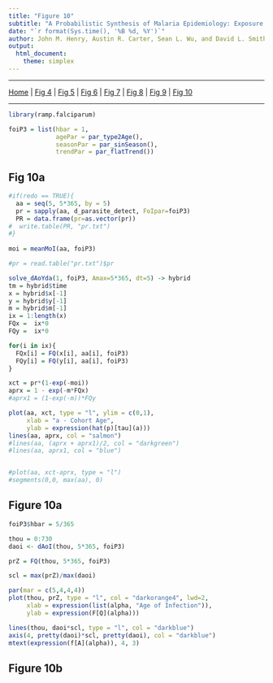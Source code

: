 ```yaml
---
title: "Figure 10"
subtitle: "A Probabilistic Synthesis of Malaria Epidemiology: Exposure, Infection, Parasite Densities, and Detection"
date: "`r format(Sys.time(), '%B %d, %Y')`"
author: John M. Henry, Austin R. Carter, Sean L. Wu, and David L. Smith
output:
  html_document: 
    theme: simplex
---
```


***

[Home](Memory.html) | 
[Fig 4](Figure4.html) |
[Fig 5](Figure5.html) |
[Fig 6](Figure6.html) |
[Fig 7](Figure7.html) |
[Fig 8](Figure8.html) |
[Fig 9](Figure9.html) | 
[Fig 10](Figure10.html)

*** 

```r
library(ramp.falciparum)
```

```r
foiP3 = list(hbar = 1, 
             agePar = par_type2Age(), 
             seasonPar = par_sinSeason(), 
             trendPar = par_flatTrend())
```

## Fig 10a

```r
#if(redo == TRUE){
  aa = seq(5, 5*365, by = 5)
  pr = sapply(aa, d_parasite_detect, FoIpar=foiP3)
  PR = data.frame(pr=as.vector(pr))
#  write.table(PR, "pr.txt") 
#}
  
moi = meanMoI(aa, foiP3)

#pr = read.table("pr.txt")$pr

solve_dAoYda(1, foiP3, Amax=5*365, dt=5) -> hybrid
tm = hybrid$time
x = hybrid$x[-1]
y = hybrid$y[-1]
m = hybrid$m[-1]
ix = 1:length(x)
FQx =  ix*0
FQy =  ix*0

for(i in ix){
  FQx[i] = FQ(x[i], aa[i], foiP3)
  FQy[i] = FQ(y[i], aa[i], foiP3)
}

xct = pr*(1-exp(-moi)) 
aprx = 1 - exp(-m*FQx)
#aprx1 = (1-exp(-m))*FQy

plot(aa, xct, type = "l", ylim = c(0,1),
     xlab = "a - Cohort Age",
     ylab = expression(hat(p)[tau](a)))
lines(aa, aprx, col = "salmon")
#lines(aa, (aprx + aprx1)/2, col = "darkgreen")
#lines(aa, aprx1, col = "blue")


#plot(aa, xct-aprx, type = "l")
#segments(0,0, max(aa), 0)

```

## Figure 10a

```r
foiP3$hbar = 5/365

thou = 0:730
daoi <- dAoI(thou, 5*365, foiP3)

prZ = FQ(thou, 5*365, foiP3)

scl = max(prZ)/max(daoi)

par(mar = c(5,4,4,4))
plot(thou, prZ, type = "l", col = "darkorange4", lwd=2,
     xlab = expression(list(alpha, "Age of Infection")), 
     ylab = expression(F[Q](alpha)))

lines(thou, daoi*scl, type = "l", col = "darkblue") 
axis(4, pretty(daoi)*scl, pretty(daoi), col = "darkblue")
mtext(expression(f[A](alpha)), 4, 3)

```

## Figure 10b

